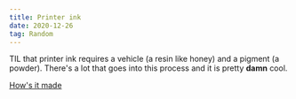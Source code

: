 ```yaml
---
title: Printer ink
date: 2020-12-26
tag: Random
---
```


TIL that printer ink requires a vehicle (a resin like honey) and a pigment (a
powder). There's a lot that goes into this process and it is pretty **damn**
cool.

[How's it made](https://youtu.be/Fypi6dAJB8E)
